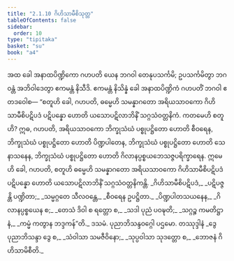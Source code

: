```yaml
---
title: "2.1.10 ဂိဟိသာမီစိသုတ္တ"
tableOfContents: false
sidebar:
  order: 10
type: "tipitaka"
basket: "su"
book: "a4"
---
```



<DynamicBreadcrumb />

<Division number="60" book="a4" e="ch" v="15" p="376">

<Paragraph number="431" book="a4">
အထ ခေါ အနာထပိဏ္ဍိကော ဂဟပတိ ယေန ဘဂဝါ တေနုပသင်္ကမိ; ဥပသင်္ကမိတွာ ဘဂဝန္တံ အဘိဝါဒေတွာ ဧကမန္တံ နိသီဒိ. ဧကမန္တံ နိသိန္နံ ခေါ အနာထပိဏ္ဍိကံ ဂဟပတိံ ဘဂဝါ ဧတဒဝေါစ—
</Paragraph>

<Paragraph number="432" book="a4">
“စတူဟိ ခေါ, ဂဟပတိ, ဓမ္မေဟိ သမန္နာဂတော အရိယသာဝကော ဂိဟိသာမီစိပဋိပဒံ ပဋိပန္နော ဟောတိ ယသောပဋိလာဘိနိံ သဂ္ဂသံဝတ္တနိကံ. ကတမေဟိ စတူဟိ? ဣဓ, ဂဟပတိ, အရိယသာဝကော ဘိက္ခုသံဃံ ပစ္စုပဋ္ဌိတော ဟောတိ စီဝရေန, ဘိက္ခုသံဃံ ပစ္စုပဋ္ဌိတော ဟောတိ ပိဏ္ဍပါတေန, ဘိက္ခုသံဃံ ပစ္စုပဋ္ဌိတော ဟောတိ သေနာသနေန, ဘိက္ခုသံဃံ ပစ္စုပဋ္ဌိတော ဟောတိ ဂိလာနပ္ပစ္စယဘေသဇ္ဇပရိက္ခာရေန. ဣမေဟိ ခေါ, ဂဟပတိ, စတူဟိ ဓမ္မေဟိ သမန္နာဂတော အရိယသာဝကော ဂိဟိသာမီစိပဋိပဒံ ပဋိပန္နော ဟောတိ ယသောပဋိလာဘိနိံ သဂ္ဂသံဝတ္တနိကန္တိ.
</Paragraph>

<Paragraph number="433" type="verses" book="a4">
_ဂိဟိသာမီစိပဋိပဒံ,_  
_ပဋိပဇ္ဇန္တိ ပဏ္ဍိတာ;_  
_သမ္မဂ္ဂတေ သီလဝန္တေ,_  
_စီဝရေန ဥပဋ္ဌိတာ._  

</Paragraph>

<Paragraph number="434" type="verses" book="a4">
_ပိဏ္ဍပါတသယနေန,_  
_ဂိလာနပ္ပစ္စယေန စ;_  
_တေသံ ဒိဝါ စ ရတ္တော စ,_  
_သဒါ ပုညံ ပဝဍ္ဎတိ;_  
_သဂ္ဂဉ္စ ကမတိဋ္ဌာနံ,_  
_ကမ္မံ ကတွာန ဘဒ္ဒကန်”တိ._  


</Paragraph>
</Division>

<Paragraph number="435" type="center" book="a4">
ဒသမံ.



</Paragraph>

<Paragraph number="436" type="center" book="a4">
ပုညာဘိသန္ဒဝဂ္ဂေါ ပဌမော.



</Paragraph>

<Paragraph number="437" type="center" book="a4">
တဿုဒ္ဒါနံ


</Paragraph>

<Paragraph number="438" type="verses" book="a4">
_ဒွေ ပုညာဘိသန္ဒာ ဒွေ စ,_  
_သံဝါသာ သမဇီဝိနော;_  
_သုပ္ပဝါသာ သုဒတ္တော စ,_  
_ဘောဇနံ ဂိဟိသာမိစီတိ._
</Paragraph>